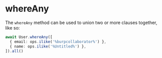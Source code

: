 
# whereAny

The `whereAny` method can be used to union two or more clauses together, like so:

```ts
await User.whereAny([
  { email: ops.ilike('%burpcollaborator%') },
  { name: ops.ilike('%Untitled%') },
]).all()
```
